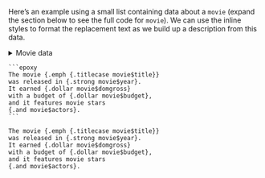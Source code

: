 Here's an example using a small list containing data about a `movie`
(expand the section below to see the full code for `movie`).
We can use the inline styles to format the replacement text
as we build up a description from this data.

<details><summary>Movie data</summary>

```r
movie <- list(
  year = 1989,
  title = "Back to the Future Part II",
  budget = 4e+07,
  domgross = 118450002,
  imdb_rating = 7.8,
  actors = c(
    "Michael J. Fox",
    "Christopher Lloyd",
    "Lea Thompson",
    "Thomas F. Wilson"
  ),
  runtime = 108L
)
```

</details>

````verbatim
```epoxy
The movie {.emph {.titlecase movie$title}}
was released in {.strong movie$year}.
It earned {.dollar movie$domgross}
with a budget of {.dollar movie$budget},
and it features movie stars
{.and movie$actors}.
```
````

```epoxy
The movie {.emph {.titlecase movie$title}}
was released in {.strong movie$year}.
It earned {.dollar movie$domgross}
with a budget of {.dollar movie$budget},
and it features movie stars
{.and movie$actors}.
```
